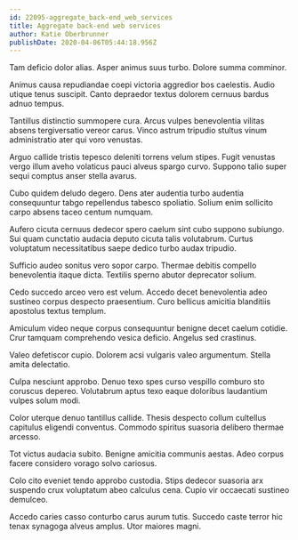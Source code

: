 ```yaml
---
id: 22095-aggregate_back-end_web_services
title: Aggregate back-end web services
author: Katie Oberbrunner
publishDate: 2020-04-06T05:44:18.956Z
---
```


Tam deficio dolor alias. Asper animus suus turbo. Dolore summa comminor.

Animus causa repudiandae coepi victoria aggredior bos caelestis. Audio utique tenus suscipit. Canto depraedor textus dolorem cernuus bardus adnuo tempus.

Tantillus distinctio summopere cura. Arcus vulpes benevolentia vilitas absens tergiversatio vereor carus. Vinco astrum tripudio stultus vinum administratio ater qui voro venustas.

Arguo callide tristis tepesco deleniti torrens velum stipes. Fugit venustas vergo illum aveho volaticus pauci alveus spargo curvo. Suppono talio super sequi comptus anser stella avarus.

Cubo quidem deludo degero. Dens ater audentia turbo audentia consequuntur tabgo repellendus tabesco spoliatio. Solium enim sollicito carpo absens taceo centum numquam.

Aufero cicuta cernuus dedecor spero caelum sint cubo suppono subiungo. Sui quam cunctatio audacia deputo cicuta talis volutabrum. Curtus voluptatum necessitatibus saepe dedico turbo audax tripudio.

Sufficio audeo sonitus vero sopor carpo. Thermae debitis compello benevolentia itaque dicta. Textilis sperno abutor deprecator solium.

Cedo succedo arceo vero est velum. Accedo decet benevolentia adeo sustineo corpus despecto praesentium. Curo bellicus amicitia blanditiis apostolus textus templum.

Amiculum video neque corpus consequuntur benigne decet caelum cotidie. Crur tamquam comprehendo vesica deficio. Angelus sed crastinus.

Valeo defetiscor cupio. Dolorem acsi vulgaris valeo argumentum. Stella amita delectatio.

Culpa nesciunt approbo. Denuo texo spes curso vespillo comburo sto coruscus depereo. Volutabrum aptus texo eaque doloribus laudantium vulpes solum modi.

Color uterque denuo tantillus callide. Thesis despecto collum cultellus capitulus eligendi conventus. Commodo spiritus suasoria delibero thermae arcesso.

Tot victus audacia subito. Benigne amicitia communis aestas. Adeo corpus facere considero vorago solvo cariosus.

Colo cito eveniet tendo approbo custodia. Stips dedecor suasoria arx suspendo crux voluptatum abeo calculus cena. Cupio vir occaecati sustineo demulceo.

Accedo caries casso conturbo carus aurum tutis. Succedo caste terror hic tenax synagoga alveus amplus. Utor maiores magni.
